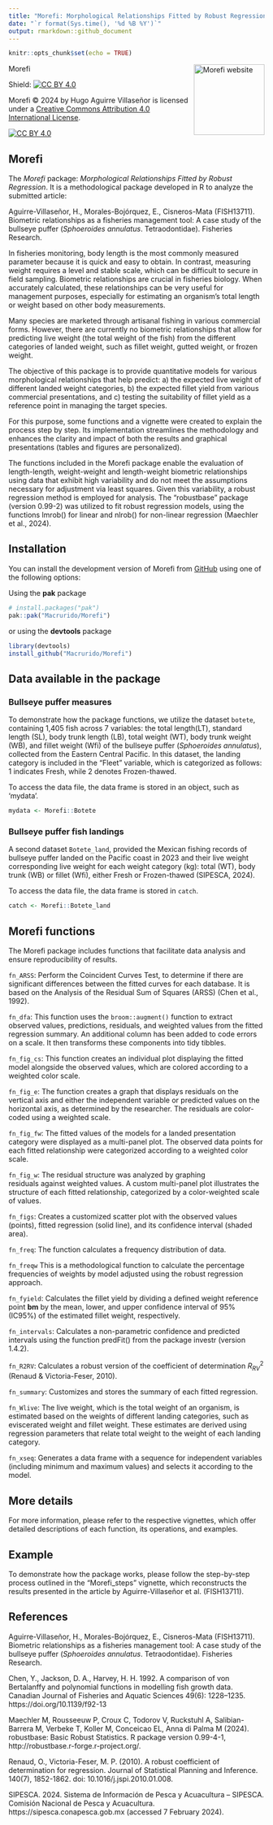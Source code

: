 ```yaml
---
title: "Morefi: Morphological Relationships Fitted by Robust Regression"
date: "`r format(Sys.time(), '%d %B %Y')`"
output: rmarkdown::github_document
---
```


```r
knitr::opts_chunk$set(echo = TRUE)
```

Morefi <a href="https://github.com/Macrurido/Morefi/"><img src="man/figures/logo.png" align="right" height="139" alt="Morefi website" /></a>

<!-- README.md is generated from README.Rmd. Please edit that file -->

Shield: [![CC BY 4.0][cc-by-shield]][cc-by]

Morefi © 2024 by Hugo Aguirre Villaseñor is licensed under a
[Creative Commons Attribution 4.0 International License][cc-by].

[![CC BY 4.0][cc-by-image]][cc-by]

[cc-by]: http://creativecommons.org/licenses/by/4.0/
[cc-by-image]: https://i.creativecommons.org/l/by/4.0/88x31.png
[cc-by-shield]: https://img.shields.io/badge/License-CC%20BY%204.0-lightgrey.svg

## Morefi

The *Morefi* package: *Morphological Relationships Fitted by Robust Regression*.
It is a methodological package developed in R to analyze the submitted article:

Aguirre-Villaseñor, H., Morales-Bojórquez, E., Cisneros-Mata (FISH13711). Biometric
relationships as a fisheries management tool: A case study of the bullseye puffer
(*Sphoeroides annulatus*. Tetraodontidae). Fisheries Research.

In fisheries monitoring, body length is the most commonly measured parameter because
it is quick and easy to obtain. In contrast, measuring weight requires a level 
and stable scale, which can be difficult to secure in field sampling. Biometric
relationships are crucial in fisheries biology. When accurately calculated, 
these relationships can be very useful for management purposes, especially for 
estimating an organism's total length or weight based on other body measurements.

Many species are marketed through artisanal fishing in various commercial forms.
However, there are currently no biometric relationships that allow for predicting
live weight (the total weight of the fish) from the different categories of landed
weight, such as fillet weight, gutted weight, or frozen weight.

The objective of this package is to provide quantitative models for various 
morphological relationships that help predict: a) the expected live weight of
different landed weight categories, b) the expected fillet yield from various 
commercial presentations, and c) testing the suitability of fillet yield as a 
reference point in managing the target species.

For this purpose, some functions and a vignette were created to explain the process
step by step. Its implementation streamlines the methodology and enhances the 
clarity and impact of both the results and graphical presentations (tables and 
figures are personalized).

The functions included in the Morefi package enable the
evaluation of length-length, weight-weight and length-weight
biometric relationships using data that exhibit high
variability and do not meet the assumptions necessary for
adjustment via 
least squares. Given this variability, a robust regression method is employed 
for analysis. The "robustbase" package (version 0.99-2) was utilized to fit 
robust regression models, using the functions lmrob() for linear and nlrob()
for non-linear regression (Maechler et al., 2024).

## Installation

You can install the development version of Morefi from [GitHub](https://github.com/Macrurido/Morefi.git) 
using one of the following options:

Using the **pak** package
``` r
# install.packages("pak")
pak::pak("Macrurido/Morefi")
```
or using the **devtools** package

``` r
library(devtools)
install_github("Macrurido/Morefi")
```
## Data available in the package

### Bullseye puffer measures

To demonstrate how the package functions, we utilize the
dataset `botete`, containing 1,405 fish across
7 variables: the total length(LT), standard length (SL),
body trunk length (LB), total weight (WT), body trunk weight
(WB), and fillet weight (Wfi) of the bullseye puffer
(*Sphoeroides annulatus*), collected from the Eastern Central
Pacific. In this dataset, the landing category is included in
the "Fleet" variable, which is categorized as follows: 1
indicates Fresh, while 2 denotes Frozen-thawed. 

To access the data file, the data frame is stored in an object,
such as 'mydata'.

``` r
mydata <- Morefi::Botete
```

### Bullseye puffer fish landings

A second dataset `Botete_land`, provided the Mexican fishing records of bullseye
puffer landed on the Pacific coast in 2023 and their live weight corresponding
live weight for each weight category (kg): total (WT), body trunk (WB) or fillet
(Wfi), either Fresh or Frozen-thawed (SIPESCA, 2024).


To access the data file, the data frame is stored in `catch`.
``` r
catch <- Morefi::Botete_land
```
## Morefi functions

The Morefi package includes functions that facilitate data analysis and ensure reproducibility of results.

`fn_ARSS`:	Perform the Coincident Curves Test, to determine if there are significant
differences between the fitted curves for each database. It is based on the 
Analysis of the Residual Sum of Squares (ARSS) (Chen et al., 1992).

`fn_dfa`: This function uses the `broom::augment()` function to extract observed
values, predictions, residuals, and weighted values from the fitted regression 
summary. An additional column has been added to code errors on a scale. It then 
transforms these components into tidy tibbles.

`fn_fig_cs`: This function creates an individual plot displaying the fitted model
alongside the observed values, which are colored according to a weighted color scale.

`fn_fig_e`: The function creates a graph that displays residuals on the vertical axis
and either the independent variable or predicted values on the horizontal
axis, as determined by the researcher. The residuals are color-coded using
a weighted scale.

`fn_fig_fw`: The fitted values of the models for a landed presentation category were
displayed as a multi-panel plot. The observed data points for each fitted 
relationship were categorized according to a weighted color scale.

`fn_fig_w`: The residual structure was analyzed by graphing  
residuals against weighted values. A custom multi-panel plot
illustrates the structure of each fitted relationship,
categorized by a color-weighted scale of values.

`fn_figs`:	Creates a customized scatter plot with the observed values (points),
fitted regression (solid line), and its confidence interval (shaded area).

`fn_freq`:	The function calculates a frequency distribution of data.

`fn_freqw`	This is a methodological function to calculate the percentage 
frequencies of weights by model adjusted using the robust regression approach.

`fn_fyield`:	Calculates the fillet yield by dividing a defined weight reference
point **bm** by the mean, lower, and upper confidence interval of 95% (IC95%) of
the estimated fillet weight, respectively.

`fn_intervals`:	Calculates a non-parametric confidence and predicted intervals 
using the function predFit() from the package investr (version 1.4.2).

`fn_R2RV`:	Calculates a robust version of the coefficient of determination
$R^{2}_{RV}$ (Renaud & Victoria-Feser, 2010).

`fn_summary`:	Customizes and stores the summary of each fitted regression.

`fn_Wlive`: The live weight, which is the total weight of an organism, is estimated based
on the weights of different landing categories, such as eviscerated weight and
fillet weight. These estimates are derived using regression parameters that
relate total weight to the weight of each landing category.

`fn_xseq`:	Generates a data frame with a sequence for independent variables 
(including minimum and maximum values) and selects it according to the model.

## More details

For more information, please refer to the respective vignettes, which offer 
detailed descriptions of each function, its operations, and examples.

## Example

To demonstrate how the package works, please follow the step-by-step process
outlined in the "Morefi_steps" vignette, which reconstructs the results presented
in the article by Aguirre-Villaseñor et al. (FISH13711).

## References

Aguirre-Villaseñor, H., Morales-Bojórquez, E., Cisneros-Mata (FISH13711). Biometric
relationships as a fisheries management tool: A case study of the bullseye puffer
(*Sphoeroides annulatus*. Tetraodontidae). Fisheries Research.

Chen, Y., Jackson, D. A., Harvey, H. H. 1992. A comparison of von Bertalanffy and
polynomial functions in modelling fish growth data. Canadian Journal of Fisheries
and Aquatic Sciences 49(6): 1228–1235. https://doi.org/10.1139/f92-13

Maechler M, Rousseeuw P, Croux C, Todorov V, Ruckstuhl A, Salibian-Barrera M,
Verbeke T, Koller M, Conceicao EL, Anna di Palma M (2024). robustbase: Basic 
Robust Statistics. R package version 0.99-4-1, http://robustbase.r-forge.r-project.org/.

Renaud, O., Victoria-Feser, M. P. (2010). A robust coefficient of determination
for regression. Journal of Statistical Planning and Inference. 140(7), 1852-1862. 
doi: 10.1016/j.jspi.2010.01.008.

SIPESCA. 2024. Sistema de Información de Pesca y Acuacultura – SIPESCA. Comisión
Nacional de Pesca y Acuacultura. https://sipesca.conapesca.gob.mx (accessed 7 
February 2024).

